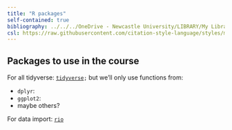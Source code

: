 ```yaml
---
title: "R packages"
self-contained: true
bibliography: ../../../OneDrive - Newcastle University/LIBRARY/My Library.bib
csl: https://raw.githubusercontent.com/citation-style-language/styles/master/dependent/the-sociological-review.csl
---
```


## Packages to use in the course

For all tidyverse: [`tidyverse`](https://www.tidyverse.org/)`;` but we'll only use functions from:

-   `dplyr`:
-   `ggplot2`:
-   maybe others?

For data import: [`rio`](https://cran.r-project.org/web/packages/rio/vignettes/rio.html)
